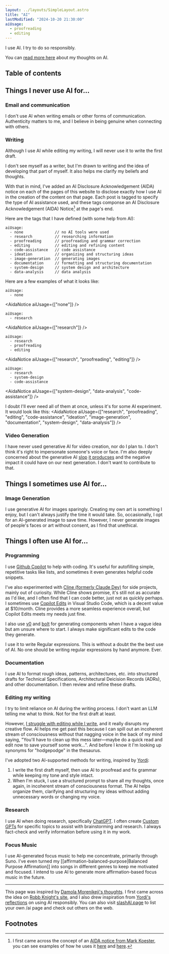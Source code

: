 ```yaml
---
layout: ../layouts/SimpleLayout.astro
title: "AI"
lastModified: "2024-10-20 21:30:00"
aiUsage:
  - proofreading
  - editing
---
```



I use AI. I try to do so responsibly.

You can [read more here](/tags/ai) about my thoughts on AI.

## Table of contents

## Things I never use AI for...

### Email and communication

I don't use AI when writing emails or other forms of communication. Authenticity matters to me, and I believe in being genuine when connecting with others.

### Writing

Although I use AI while editing my writing, I will never use it to write the first draft.

I don't see myself as a writer, but I'm drawn to writing and the idea of developing that part of myself. It also helps me clarify my beliefs and thoughts.

With that in mind, I've added an AI Disclosure Acknowledgement (AIDA) notice on each of the pages of this website to disclose exactly how I use AI in the creation of the content on that page.
Each post is tagged to specify the type of AI assistance used, and these tags componse an AI Disclosure Acknowledgement (AIDA) Notice[^2] at the page's end.

Here are the tags that I have defined (with some help from AI):

```text
aiUsage:
  - none              // no AI tools were used
  - research          // researching information
  - proofreading      // proofreading and grammar correction
  - editing           // editing and refining content
  - code-assistance   // code assistance
  - ideation          // organizing and structuring ideas
  - image-generation  // generating images
  - documentation     // formatting and structuring documentation
  - system-design     // system design and architecture
  - data-analysis     // data analysis
```

Here are a few examples of what it looks like:

```text
aiUsage:
  - none
```
<AidaNotice aiUsage={["none"]} />

```text
aiUsage:
  - research
```
<AidaNotice aiUsage={["research"]} />

```text
aiUsage:
  - research
  - proofreading
  - editing
```
<AidaNotice aiUsage={["research", "proofreading", "editing"]} />

```text
aiUsage:
  - research
  - system-design
  - code-assistance
```
<AidaNotice aiUsage={["system-design", "data-analysis", "code-assistance"]} />

I doubt I'll ever need all of them at once, unless it's for some AI experiment. It would look like this:
<AidaNotice aiUsage={["research", "proofreading", "editing", "code-assistance", "ideation", "image-generation", "documentation", "system-design", "data-analysis"]} />

### Video Generation

I have never used generative AI for video creation, nor do I plan to. I don't think it's right to impersonate someone's voice or face. I'm also deeply concerned about the generative AI [slop](https://en.wikipedia.org/wiki/Slop_(artificial_intelligence)) [it producses](https://www.theintrinsicperspective.com/p/here-lies-the-internet-murdered-by) and the negative impact it could have on our next generation. I don't want to contribute to that.

## Things I sometimes use AI for...

### Image Generation

I use generative AI for images sparingly. Creating my own art is something I enjoy, but I can't always justify the time it would take. So, occasionally, I opt for an AI-generated image to save time. However, I never generate images of people's faces or art without consent, as I find that unethical.

## Things I often use AI for...

### Programming

I use [Github Copilot](https://github.com/features/copilot) to help with coding. It's useful for autofilling simple, repetitive tasks like lists, and sometimes it even generates helpful code snippets.

I've also experimented with [Cline (formerly Claude Dev)](https://github.com/cline/cline) for side projects, mainly out of curiosity. While Cline shows promise, it's still not as accurate as I'd like, and I often find that I can code better, just not as quickly perhaps.
I sometimes use [Copilot Edits](https://code.visualstudio.com/docs/copilot/copilot-edits) in Visual Studio Code, which is a decent value at $10/month. Cline provides a more seamless experience overall, but Copilot Edits meets my needs just fine.

I also use [v0](https://v0.dev/) and [bolt](https://bolt.new/) for generating components when I have a vague idea but am unsure where to start. I always make significant edits to the code they generate.

I use it to write Regular expressions. This is without a doubt the the best use of AI. No one should be writing regular expressions by hand anymore. Ever.

### Documentation

I use AI to format rough ideas, patterns, architectures, etc. into structured drafts for Technical Specifications, Architectural Deicision Records (ADRs), and other documentation. I then review and refine these drafts.

### Editing my writing

I try to limit reliance on AI during the writing process. I don't want an LLM telling me what to think. Not for the first draft at least.

However, [I struggle with editing while I write](/notes/friction), and it really disrupts my creative flow. AI helps me get past this because I can spill out an incoherent stream of consciousness without that nagging voice in the back of my mind saying, "You'll have to clean up this mess later—maybe do a quick read and edit now to save yourself some work...". And before I know it I'm looking up synonyms for "hodgepodge" in the thesaurus.

I've adopted two AI-supported methods for writing, inspired by [Yordi](https://yordi.me/ai/):

1. I write the first draft myself, then use AI to proofread and fix grammar while keeping my tone and style intact.
2. When I'm stuck, I use a structured prompt to share all my thoughts, once again, in incoherent stream of consciousness format. The AI helps organize them, clarifying and structuring my ideas without adding unnecessary words or changing my voice.

### Research

I use AI when doing research, specifically [ChatGPT](https://chatgpt.com/). I often create [Custom GPTs](https://openai.com/index/introducing-gpts/) for specific topics to assist with brainstorming and research. I always fact-check and verify information before using it in my work.

### Focus Music

I use AI-generated focus music to help me concentrate, primarily through Suno. I've even turned my [[affirmation-balanced-purpose|Balanced Purpose Affirmation]] into songs in different genres to keep me motivated and focused. I intend to use AI to generate more affirmation-based focus music in the future.

--- 

This page was inspired by [Damola Morenikeji's thoughts](https://www.bydamo.la/p/ai-manifesto). I first came across the idea on [Robb Knight's site](https://rknight.me/ai/), and I also drew inspiration from [Yordi's reflections](https://yordi.me/ai/) on using AI responsibly. You can also visit [slashAI.page](https://slashai.page/) to list your own /ai page and check out others on the web.

## Footnotes

[^2]: I first came across the concept of an [AIDA notice from Mark Koester](https://github.com/markwk/aida), you can see examples of how he uses it [here](https://www.markwk.com/chop-wood-carry-water-stellar-mammals-jacob-burgdorf-album.html) and [here](https://www.markwk.com/ai-included-disclosures.html).